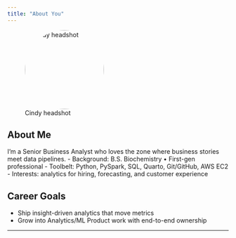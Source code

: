 ```yaml
---
title: "About You"
---
```


![Cindy headshot](assets/headshot.jpg){fig-alt="Headshot" width="180" style="border-radius: 9999px;"}

## About Me

I’m a Senior Business Analyst who loves the zone where business stories meet data pipelines. - Background: B.S. Biochemistry • First-gen professional - Toolbelt: Python, PySpark, SQL, Quarto, Git/GitHub, AWS EC2 - Interests: analytics for hiring, forecasting, and customer experience

## Career Goals

-   Ship insight-driven analytics that move metrics
-   Grow into Analytics/ML Product work with end-to-end ownership

------------------------------------------------------------------------
